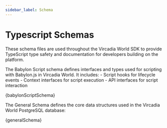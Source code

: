 ```yaml
---
sidebar_label: Schema
---
```




# Typescript Schemas

These schema files are used throughout the Vircadia World SDK to provide TypeScript type safety and documentation for developers building on the platform. 

<Tabs>
  <TabItem value="babylon-script" label="Babylon Script Schema">
    <p>
        The Babylon Script schema defines interfaces and types used for scripting with Babylon.js in Vircadia World. It includes:
        - Script hooks for lifecycle events
        - Context interfaces for script execution
        - API interfaces for script interaction
    </p>
    <CodeBlock language="typescript" title="schema.babylon.script.ts">
      {babylonScriptSchema}
    </CodeBlock>
  </TabItem>
  <TabItem value="general" label="General Schema">
    <p>
        The General Schema defines the core data structures used in the Vircadia World PostgreSQL database:
    </p>
    <CodeBlock language="typescript" title="schema.general.ts">
      {generalSchema}
    </CodeBlock>
  </TabItem>
</Tabs>


